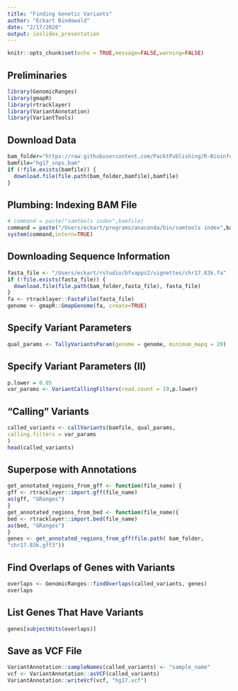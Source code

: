 ```yaml
---
title: "Finding Genetic Variants"
author: "Eckart Bindewald"
date: "2/17/2020"
output: ioslides_presentation
---
```


```r
knitr::opts_chunk$set(echo = TRUE,message=FALSE,warning=FALSE)
```

## Preliminaries

```r
library(GenomicRanges)
library(gmapR)
library(rtracklayer)
library(VariantAnnotation)
library(VariantTools)
```


## Download Data

```r
bam_folder="https://raw.githubusercontent.com/PacktPublishing/R-Bioinformatics-Cookbook/master/datasets/ch2"
bamfile="hg17_snps.bam"
if (!file.exists(bamfile)) {
  download.file(file.path(bam_folder,bamfile),bamfile)
}

```

## Plumbing: Indexing BAM File

```r
# command = paste("samtools index",bamfile) 
command = paste("/Users/eckart/programs/anaconda/bin/samtools index",bamfile) # hg17_snps.bam
system(command,intern=TRUE)
```

## Downloading Sequence Information

```r

fasta_file <- "/Users/eckart/rstudio/bfxapps2/vignettes/chr17.83k.fa"
if (!file.exists(fasta_file)) {
  download.file(file.path(bam_folder,fasta_file), fasta_file)
}
fa <- rtracklayer::FastaFile(fasta_file)
genome <- gmapR::GmapGenome(fa, create=TRUE)
```

## Specify Variant Parameters

```r
qual_params <- TallyVariantsParam(genome = genome, minimum_mapq = 20)
```

## Specify Variant Parameters (II)

```r
p.lower = 0.05
var_params <- VariantCallingFilters(read.count = 19,p.lower)
```


## "Calling" Variants

```r
called_variants <- callVariants(bamfile, qual_params,
calling.filters = var_params
)
head(called_variants)
```

## Superpose with Annotations

```r
get_annotated_regions_from_gff <- function(file_name) {
gff <- rtracklayer::import.gff(file_name)
as(gff, "GRanges")
}
get_annotated_regions_from_bed <- function(file_name){
bed <- rtracklayer::import.bed(file_name)
as(bed, "GRanges")
}
genes <- get_annotated_regions_from_gff(file.path( bam_folder,
"chr17.83k.gff3"))
```

## Find Overlaps of Genes with Variants

```r
overlaps <- GenomicRanges::findOverlaps(called_variants, genes)
overlaps
```


## List Genes That Have Variants

```r
genes[subjectHits(overlaps)]
```

## Save as VCF File

```r
VariantAnnotation::sampleNames(called_variants) <- "sample_name"
vcf <- VariantAnnotation::asVCF(called_variants)
VariantAnnotation::writeVcf(vcf, "hg17.vcf")
```
